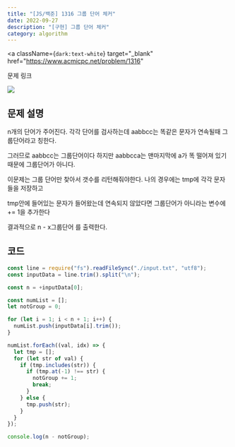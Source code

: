 ---
title: "[JS/백준] 1316 그룹 단어 체커"
date: 2022-09-27
description: "[구현] 그룹 단어 체커"
category: algorithm
---

<a
  className={`dark:text-white`}
  target="_blank"
  href="https://www.acmicpc.net/problem/1316"
>
  문제 링크
</a>

<div>
  <img
    src="https://user-images.githubusercontent.com/75124028/192419566-34b88129-b839-488c-b6fd-01846f10cabf.PNG"
    className={`max-w-full h-auto`}
  />
</div>
<h2 className={`dark:text-white`}>문제 설명</h2>

n개의 단어가 주어진다. 각각 단어를 검사하는데 aabbcc는 똑같은 문자가 연속될때 그룹단어라고 칭한다.

그러므로 aabbcc는 그룹단어이다 하지만 aabbcca는 맨마지막에 a가 똑 떨어져 있기때문에 그룹단어가 아니다.

이문제는 그룹 단어만 찾아서 갯수를 리턴해줘야한다. 나의 경우에는 tmp에 각각 문자들을 저장하고

tmp안에 들어있는 문자가 들어왔는데 연속되지 않았다면 그룹단어가 아니라는 변수에 += 1을 추가한다

결과적으로 n - x그룹단어 를 출력한다.

<h2 className={`dark:text-white`}>코드</h2>

```js showLineNumbers
const line = require("fs").readFileSync("./input.txt", "utf8");
const inputData = line.trim().split("\n");

const n = +inputData[0];

const numList = [];
let notGroup = 0;

for (let i = 1; i < n + 1; i++) {
  numList.push(inputData[i].trim());
}

numList.forEach((val, idx) => {
  let tmp = [];
  for (let str of val) {
    if (tmp.includes(str)) {
      if (tmp.at(-1) !== str) {
        notGroup += 1;
        break;
      }
    } else {
      tmp.push(str);
    }
  }
});

console.log(n - notGroup);
```
